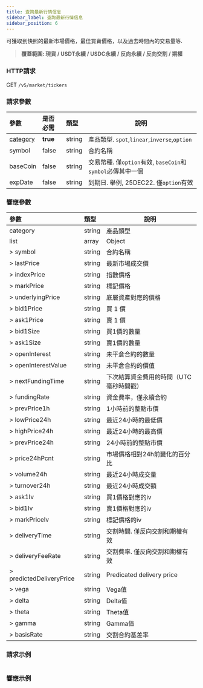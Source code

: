 ```yaml
---
title: 查詢最新行情信息
sidebar_label: 查詢最新行情信息
sidebar_position: 6
---
```


可獲取到快照的最新市場價格，最佳買賣價格，以及過去時間內的交易量等.
> **覆蓋範圍: 現貨 / USDT永續 / USDC永續 / 反向永續 / 反向交割 / 期權**


### HTTP請求
GET `/v5/market/tickers`

### 請求參數
| 參數 | 是否必需 | 類型 | 說明|
|:----- |:-------|:-----|------ |
|[category](../enum#category) |**true** |string |產品類型. `spot`,`linear`,`inverse`,`option` |
|symbol |false |string |合約名稱 |
|baseCoin |false |string |交易幣種. 僅`option`有效, `baseCoin`和`symbol`必傳其中一個 |
|expDate |false |string |到期日. 舉例, 25DEC22. 僅`option`有效|

### 響應參數
| 參數 | 類型 | 說明|
|:----- |:-----|----- |
|category |string |產品類型 |
|list |array |Object |
|> symbol |string |合約名稱 |
|> lastPrice |string |最新市場成交價 |
|> indexPrice |string |指數價格 |
|> markPrice |string |標記價格 |
|> underlyingPrice |string |底層資產對應的價格 |
|> bid1Price |string |買 1 價 |
|> ask1Price |string |賣 1 價 |
|> bid1Size |string |買1價的數量  |
|> ask1Size |string |賣1價的數量 |
|> openInterest |string |未平倉合約的數量 |
|> openInterestValue |string |未平倉合約的價值 |
|> nextFundingTime |string |下次結算資金費用的時間（UTC毫秒時間戳） |
|> fundingRate |string |資金費率，僅永續合約 |
|> prevPrice1h |string |1小時前的整點市價 |
|> lowPrice24h |string |最近24小時的最低價 |
|> highPrice24h |string |最近24小時的最高價 |
|> prevPrice24h |string |24小時前的整點市價 |
|> price24hPcnt |string |市場價格相對24h前變化的百分比 |
|> volume24h |string |最近24小時成交量 |
|> turnover24h |string |最近24小時成交額 |
|> ask1Iv |string |買1價格對應的iv |
|> bid1Iv |string |賣1價格對應的iv |
|> markPriceIv |string |標記價格的iv |
|> deliveryTime |string |交割時間. 僅反向交割和期權有效 |
|> deliveryFeeRate |string |交割費率. 僅反向交割和期權有效|
|> predictedDeliveryPrice |string |Predicated delivery price |
|> vega |string |Vega值 |
|> delta |string |Delta值 |
|> theta |string |Theta值 |
|> gamma |string |Gamma值 |
|> basisRate |string |交割合約基差率 |

### 請求示例

<Tabs>
<TabItem value="console" label="Console">

```http

```

</TabItem>
</Tabs>

### 響應示例

<Tabs>
<TabItem value="js linear" label="linear">

```json

```
</TabItem>
</Tabs>
